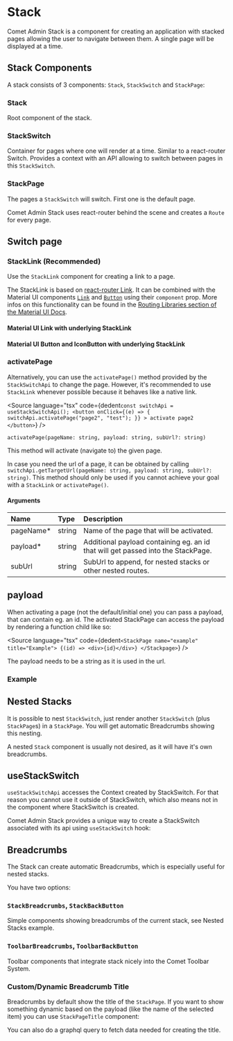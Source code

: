 

<Meta of={StackStories} />

# Stack

Comet Admin Stack is a component for creating an application with stacked pages allowing the user to navigate between them.
A single page will be displayed at a time.

## Stack Components

<Canvas>
    <Story of={StackStories.Basic} />
</Canvas>

A stack consists of 3 components: `Stack`, `StackSwitch` and `StackPage`:

### Stack

Root component of the stack.

### StackSwitch

Container for pages where one will render at a time. Similar to a react-router Switch. Provides a context with an API allowing to switch between pages in this `StackSwitch`.

### StackPage

The pages a `StackSwitch` will switch. First one is the default page.

Comet Admin Stack uses react-router behind the scene and creates a `Route` for every page.

## Switch page

### StackLink (Recommended)

Use the `StackLink` component for creating a link to a page.

The StackLink is based on [react-router Link](https://reactrouter.com/web/api/Link).
It can be combined with the Material UI components [`Link`](https://mui.com/api/link/) and [`Button`](https://mui.com/api/button/) using their `component` prop.
More infos on this functionality can be found in the [Routing Libraries section of the Material UI Docs](https://mui.com/guides/composition/#routing-libraries/).

#### Material UI Link with underlying StackLink

<Canvas>
    <Story of={StackStories.StackLinkMuiLink} />
</Canvas>

#### Material UI Button and IconButton with underlying StackLink

<Canvas>
    <Story of={StackStories.StackLinkButton} />
</Canvas>

### activatePage

Alternatively, you can use the `activatePage()` method provided by the `StackSwitchApi` to change the page.
However, it's recommended to use `StackLink` whenever possible because it behaves like a native link.

<Source
    language="tsx"
    code={dedent`
        const switchApi = useStackSwitchApi();
        <button
            onClick={(e) => {
                switchApi.activatePage("page2", "test");
            }}
        >
            activate page2
        </button>
  `}
/>

`activatePage(pageName: string, payload: string, subUrl?: string)`

This method will activate (navigate to) the given page.

In case you need the url of a page, it can be obtained by calling `switchApi.getTargetUrl(pageName: string, payload: string, subUrl?: string)`.
This method should only be used if you cannot achieve your goal with a `StackLink` or `activatePage()`.

#### Arguments

| Name       | Type   | Description                                                                      |
| :--------- | :----- | :------------------------------------------------------------------------------- |
| pageName\* | string | Name of the page that will be activated.                                         |
| payload\*  | string | Additional payload containing eg. an id that will get passed into the StackPage. |
| subUrl     | string | SubUrl to append, for nested stacks or other nested routes.                      |

## payload

When activating a page (not the default/initial one) you can pass a payload, that can contain eg. an id.
The activated StackPage can access the payload by rendering a function child like so:

<Source
    language="tsx"
    code={dedent`
        <StackPage name="example" title="Example">
            {(id) => <div>{id}</div>}
        </Stackpage>
`}
/>

The payload needs to be a string as it is used in the url.

### Example

<Canvas>
    <Story of={StackStories.Payload} />
</Canvas>

## Nested Stacks

It is possible to nest `StackSwitch`, just render another `StackSwitch` (plus `StackPage`s) in a `StackPage`. You will get automatic Breadcrumbs showing this nesting.

<Canvas>
    <Story of={StackStories.Nested} />
</Canvas>

A nested `Stack` component is usually not desired, as it will have it's own breadcrumbs.

## useStackSwitch

`useStackSwitchApi` accesses the Context created by StackSwitch. For that reason you cannot use it outside of StackSwitch, which also means not in the component where StackSwitch is created.

Comet Admin Stack provides a unique way to create a StackSwitch associated with its api using `useStackSwitch` hook:

<Canvas>
    <Story of={StackStories.UseStackSwitch} />
</Canvas>

## Breadcrumbs

The Stack can create automatic Breadcrumbs, which is especially useful for nested stacks.

You have two options:

### `StackBreadcrumbs`, `StackBackButton`

Simple components showing breadcrumbs of the current stack, see Nested Stacks example.

### `ToolbarBreadcrumbs`, `ToolbarBackButton`

Toolbar components that integrate stack nicely into the Comet Toolbar System.

<Canvas>
    <Story of={StackStories.BreadcrumbsToolbar} />
</Canvas>

### Custom/Dynamic Breadcrumb Title

Breadcrumbs by default show the title of the `StackPage`. If you want to show something dynamic based on the payload (like the name of the selected item) you can use `StackPageTitle` component:

<Canvas>
    <Story of={StackStories.DynamicTitle} />
</Canvas>

You can also do a graphql query to fetch data needed for creating the title.
